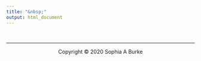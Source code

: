 ```yaml
---
title: "&nbsp;"
output: html_document
---
```

<span style= font-family:Comic Sans MS>

&nbsp; 
<hr />
<p style="text-align: center;">Copyright &copy; 2020 Sophia A Burke </p>
</span>